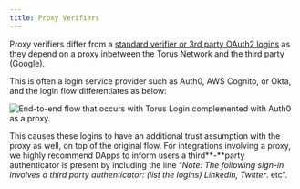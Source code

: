 ```yaml
---
title: Proxy Verifiers
---
```


Proxy verifiers differ from a
[standard verifier or 3rd party OAuth2 logins](logins-key-assignments-and-retrievals.mdx)
as they depend on a proxy inbetween the Torus Network and the third party
\(Google\).

This is often a login service provider such as Auth0, AWS Cognito, or Okta, and
the login flow differentiates as below:

![End-to-end flow that occurs with Torus Login complemented with Auth0 as a proxy.](../../static/assets/sign-in-with-auth0-1-.png)

This causes these logins to have an additional trust assumption with the proxy
as well, on top of the original flow. For integrations involving a proxy, we
highly recommend DApps to inform users a third**-**party authenticator is
present by including the line “_Note: The following sign-in involves a third
party authenticator: \(list the logins\) Linkedin, Twitter_. etc”.
